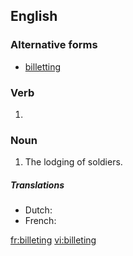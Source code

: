 ==English==

===Alternative forms===
* {{qualifier|UK|archaic}} [[billetting]]

===Verb===
{{head|en|present participle}}

# {{present participle of|billet|lang=en|nocat=1}}

===Noun===
{{en-noun}}

# The lodging of soldiers.

=====Translations=====
{{trans-top|The lodging of soldiers}}
* Dutch:{{t+|nl|inkwartieren}}
* French:{{t+|fr|cantonnement|m}}
{{trans-bottom}}
[[fr:billeting]]
[[vi:billeting]]